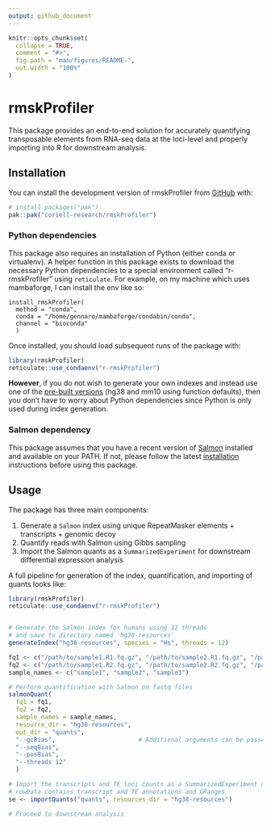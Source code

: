 ```yaml
---
output: github_document
---
```


<!-- README.md is generated from README.Rmd. Please edit that file -->

```r
knitr::opts_chunk$set(
  collapse = TRUE,
  comment = "#>",
  fig.path = "man/figures/README-",
  out.width = "100%"
)
```

# rmskProfiler

<!-- badges: start -->
<!-- badges: end -->

This package provides an end-to-end solution for accurately quantifying 
transposable elements from RNA-seq data at the loci-level and properly importing 
into R for downstream analysis. 

## Installation

You can install the development version of rmskProfiler from [GitHub](https://github.com/) with:

``` r
# install.packages("pak")
pak::pak("coriell-research/rmskProfiler")
```

### Python dependencies

This package also requires an installation of Python (either conda or 
virtualenv). A helper function in this package exists to download the necessary 
Python dependencies to a special environment called "r-rmskProfiler" using 
`reticulate`. For example, on my machine which uses mambaforge, I can install 
the env like so:

```
install_rmskProfiler(
  method = "conda",
  conda = "/home/gennaro/mambaforge/condabin/conda",
  channel = "bioconda"
  )
```

Once installed, you should load subsequent runs of the package with:

```r
library(rmskProfiler)
reticulate::use_condaenv("r-rmskProfiler")
```

**However**, if you do not wish to generate your own indexes and instead use one 
of the [pre-built versions](https://drive.google.com/drive/folders/1pvxQ9evNGOotktH6Kp2p44UAIU5mQw0U?usp=drive_link) (hg38 and mm10 using function defaults), then you 
don't have to worry about Python dependencies since Python is only used during 
index generation.

### Salmon dependency

This package assumes that you have a recent version of [Salmon](https://salmon.readthedocs.io/en/latest/salmon.html) installed and 
available on your PATH. If not, please follow the latest [installation](https://salmon.readthedocs.io/en/latest/building.html#binary-releases) 
instructions before using this package.

## Usage

The package has three main components:

1. Generate a `Salmon` index using unique RepeatMasker elements + transcripts + genomic decoy
2. Quantify reads with Salmon using Gibbs sampling
3. Import the Salmon quants as a `SummarizedExperiment` for downstream differential expression analysis

A full pipeline for generation of the index, quantification, and importing of 
quants looks like:

```r
library(rmskProfiler)
reticulate::use_condaenv("r-rmskProfiler")


# Generate the Salmon index for humans using 12 threads 
# and save to directory named 'hg38-resources'
generateIndex("hg38-resources", species = "Hs", threads = 12)

fq1 <- c("/path/to/sample1.R1.fq.gz", "/path/to/sample2.R1.fq.gz", "/path/to/sample3.R1.fq.gz")
fq2 <- c("/path/to/sample1.R2.fq.gz", "/path/to/sample2.R2.fq.gz", "/path/to/sample3.R2.fq.gz")
sample_names <- c("sample1", "sample2", "sample3")

# Perform quantification with Salmon on fastq files
salmonQuant(
  fq1 = fq1, 
  fq2 = fq2, 
  sample_names = sample_names, 
  resource_dir = "hg38-resources", 
  out_dir = "quants", 
  "--gcBias",                       # Additional arguments can be passed as character strings
  "--seqBias",
  "--posBias",
  "--threads 12"
  )

# Import the transcripts and TE loci counts as a SummarizedExperiment object
# rowData contains transcript and TE annotations and GRanges
se <- importQuants("quants", resources_dir = "hg38-resources")

# Proceed to downstream analysis
```
